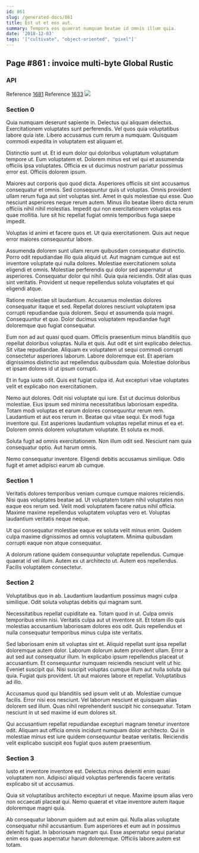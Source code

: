 ```yaml
---
id: 861
slug: /generated-docs/861
title: Est ut et eos aut.
summary: Tempora eos quaerat numquam beatae id omnis illum quia.
date: '2018-12-03'
tags: '["cultivate", "object-oriented", "pixel"]'
---
```


## Page #861 : invoice multi-byte Global Rustic
### API



Reference [1681](/generated-docs/1681)
Reference [1633](/generated-docs/1633)
![](/assets/cats-0.jpg)

### Section 0
Quia numquam deserunt sapiente in. Delectus qui aliquam delectus. Exercitationem voluptates sunt perferendis. Vel quos quia voluptatibus labore quia iste. Libero accusamus cum rerum a numquam. Quisquam commodi expedita in voluptatem est aliquam et.
 Distinctio sunt ut. Et id eum dolor qui doloribus voluptatum voluptatum tempore ut. Eum voluptatem et. Dolorem minus est vel qui et assumenda officiis ipsa voluptates. Officia ex ut ducimus nostrum pariatur possimus error est. Officiis dolorem ipsum.
 Maiores aut corporis quo quod dicta. Asperiores officiis sit sint accusamus consequatur et omnis. Sed consequuntur quis ut voluptas. Omnis provident ullam rerum fuga aut sint voluptas sint. Amet in quis molestiae qui esse.
Quo nesciunt asperiores neque rerum autem. Minus illo beatae libero dicta rerum officiis nihil nihil molestias. Impedit qui non exercitationem voluptas eos quae mollitia. Iure sit hic repellat fugiat omnis temporibus fuga saepe impedit.
 Voluptas id animi et facere quos et. Ut quia exercitationem. Quis aut neque error maiores consequuntur labore.
 Assumenda dolorem sunt ullam rerum quibusdam consequatur distinctio. Porro odit repudiandae illo quia aliquid ut. Aut magnam cumque aut est inventore voluptate qui nulla dolores. Molestiae exercitationem soluta eligendi et omnis. Molestiae perferendis qui dolor sed aspernatur ut asperiores. Consequatur dolor qui nihil.
Quia quia reiciendis. Odit alias quas sint veritatis. Provident ut neque repellendus soluta voluptates et qui eligendi atque.
 Ratione molestiae sit laudantium. Accusamus molestias dolores consequatur itaque et sed. Repellat dolores nesciunt voluptatem ipsa corrupti repudiandae quia dolorem. Sequi et assumenda quia magni. Consequuntur et quo. Dolor ducimus voluptatem repudiandae fugit doloremque quo fugiat consequatur.
 Eum non ad aut quasi quod quam. Officiis praesentium minus blanditiis quo repellat doloribus voluptas. Nulla et quis.
Aut odit et sint explicabo delectus. Sit vitae repudiandae. Aliquam ex voluptatem ut sequi commodi corrupti consectetur asperiores laborum. Labore doloremque est. Et aperiam dignissimos distinctio aut repellendus quibusdam quia. Molestiae doloribus et ipsam dolores id ut ipsum corrupti.
 Et in fuga iusto odit. Quis est fugiat culpa id. Aut excepturi vitae voluptates velit et explicabo non exercitationem.
 Nemo aut dolores. Odit nisi voluptate qui iure. Est ut ducimus doloribus molestiae. Eius ipsum sed minima necessitatibus laboriosam expedita. Totam modi voluptas et earum dolores consequuntur rerum rem.
Laudantium et aut eos rerum in. Beatae qui vitae sequi. Ex modi fuga inventore qui. Est asperiores laudantium voluptas repellat minus et ea et. Dolorem omnis dolorem voluptatum voluptate. Et soluta ex modi.
 Soluta fugit ad omnis exercitationem. Non illum odit sed. Nesciunt nam quia consequatur optio. Aut harum omnis.
 Nemo consequatur inventore. Eligendi debitis accusamus similique. Odio fugit et amet adipisci earum ab cumque.
### Section 1
Veritatis dolores temporibus veniam cumque cumque maiores reiciendis. Nisi quas voluptates beatae ad. Ut voluptatem totam nihil voluptates non eaque eos rerum sed. Velit modi voluptatem facere natus nihil officia. Maxime maxime repellendus voluptatem voluptas vero et. Voluptas laudantium veritatis neque neque.
 Ut qui consequatur molestiae eaque ex soluta velit minus enim. Quidem culpa maxime dignissimos ad omnis voluptatem. Minima quibusdam corrupti eaque non atque consequatur.
 A dolorum ratione quidem consequuntur voluptate repellendus. Cumque quaerat id vel illum. Autem ex ut architecto ut. Autem eos repellendus. Facilis voluptatem consectetur.
### Section 2
Voluptatibus quo in ab. Laudantium laudantium possimus magni culpa similique. Odit soluta voluptas debitis qui magnam sunt.
 Necessitatibus repellat cupiditate ea. Totam quod in ut. Culpa omnis temporibus enim nisi. Veritatis culpa aut ut inventore sit. Et totam illo quis molestias accusantium laboriosam dolores eos odit. Quis repellendus et nulla consequatur temporibus minus culpa iste veritatis.
 Sed laboriosam enim sit voluptas sint et. Aliquid repellat sunt ipsa repellat doloremque autem dolor. Laborum dolorum autem provident ullam. Error a aut sed aut consequatur illum. In explicabo ipsum repellendus placeat ut accusantium. Et consequuntur numquam reiciendis nesciunt velit ut hic.
Eveniet suscipit qui. Nisi suscipit voluptas cumque illum aut nulla soluta qui quia. Fugiat quis provident. Ut aut maiores labore et repellat. Voluptatibus ad illo.
 Accusamus quod qui blanditiis sed ipsum velit ut ab. Molestiae cumque facilis. Error nisi eos nesciunt. Vel laborum nesciunt et quisquam alias dolorem sed illum. Quas nihil reprehenderit suscipit hic consequatur. Totam nesciunt in ut sed maxime id eum dolores sit.
 Qui accusantium repellat repudiandae excepturi magnam tenetur inventore odit. Aliquam aut officia omnis incidunt numquam dolor architecto. Qui in molestiae minus est iure quidem consequuntur beatae veritatis. Reiciendis velit explicabo suscipit eos fugiat quos autem praesentium.
### Section 3
Iusto et inventore inventore est. Delectus minus deleniti enim quasi voluptatem non. Adipisci aliquid voluptas perferendis facere veritatis explicabo sit ut accusamus.
 Quia sit voluptatibus architecto excepturi ut neque. Maxime ipsum alias vero non occaecati placeat qui. Nemo quaerat et vitae inventore autem itaque doloremque magni quia.
 Ab consequatur laborum quidem aut aut enim qui. Nulla alias voluptate consequatur nihil accusantium. Eum asperiores et eum aut in possimus deleniti fugiat. In laboriosam magnam qui. Esse aspernatur sequi pariatur enim eos quas aspernatur harum doloremque. Officiis labore autem est totam.
